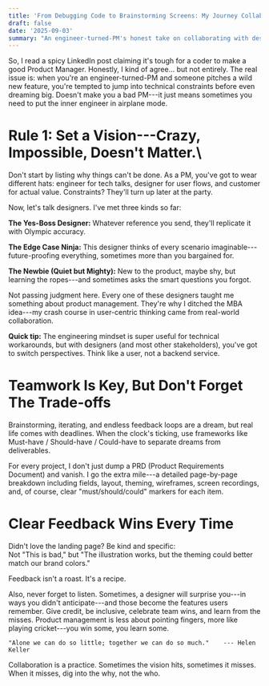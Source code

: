 ```yaml
---
title: 'From Debugging Code to Brainstorming Screens: My Journey Collaborating With Designers'
draft: false
date: '2025-09-03'
summary: "An engineer-turned-PM's honest take on collaborating with designers. From setting wild visions to giving clear feedback, discover how to switch from technical constraints to user-centric thinking while building products that actually work."
---
```

So, I read a spicy LinkedIn post claiming it's tough for a coder to make
a good Product Manager. Honestly, I kind of agree... but not entirely.
The real issue is: when you're an engineer-turned-PM and someone pitches
a wild new feature, you're tempted to jump into technical constraints
before even dreaming big. Doesn't make you a bad PM---it just means
sometimes you need to put the inner engineer in airplane mode.

# Rule 1: Set a Vision---Crazy, Impossible, Doesn't Matter.\
Don't start by listing why things can't be done. As a PM, you've got to
wear different hats: engineer for tech talks, designer for user flows,
and customer for actual value. Constraints? They'll turn up later at the
party.

Now, let's talk designers. I've met three kinds so far:

**The Yes-Boss Designer:** Whatever reference you send, they'll
replicate it with Olympic accuracy.

**The Edge Case Ninja:** This designer thinks of every scenario
imaginable---future-proofing everything, sometimes more than you
bargained for.

**The Newbie (Quiet but Mighty):** New to the product, maybe shy, but
learning the ropes---and sometimes asks the smart questions you forgot.

Not passing judgment here. Every one of these designers taught me
something about product management. They're why I ditched the MBA
idea---my crash course in user-centric thinking came from real-world
collaboration.

**Quick tip:** The engineering mindset is super useful for technical
workarounds, but with designers (and most other stakeholders), you've
got to switch perspectives. Think like a user, not a backend service.

# Teamwork Is Key, But Don't Forget The Trade-offs

Brainstorming, iterating, and endless feedback loops are a dream, but
real life comes with deadlines. When the clock's ticking, use frameworks
like Must-have / Should-have / Could-have to separate dreams from
deliverables.

For every project, I don't just dump a PRD (Product Requirements
Document) and vanish. I go the extra mile---a detailed page-by-page
breakdown including fields, layout, theming, wireframes, screen
recordings, and, of course, clear "must/should/could" markers for each
item.

# Clear Feedback Wins Every Time

Didn't love the landing page? Be kind and specific:\
Not "This is bad," but "The illustration works, but the theming could
better match our brand colors."

Feedback isn't a roast. It's a recipe.

Also, never forget to listen. Sometimes, a designer will surprise
you---in ways you didn't anticipate---and those become the features
users remember. Give credit, be inclusive, celebrate team wins, and
learn from the misses. Product management is less about pointing
fingers, more like playing cricket---you win some, you learn some.

`` "Alone we can do so little; together we can do so much."    --- Helen Keller ``

Collaboration is a practice. Sometimes the vision hits, sometimes it
misses. When it misses, dig into the why, not the who.
